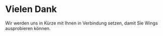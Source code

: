 # Vielen Dank

Wir werden uns in Kürze mit Ihnen in Verbindung setzen, damit Sie Wings ausprobieren können.
